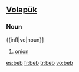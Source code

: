 ==[[Volapük]]==

===Noun===
{{infl|vo|noun}]

# [[onion]]

[[es:beb]]
[[fr:beb]]
[[tr:beb]]
[[vo:beb]]